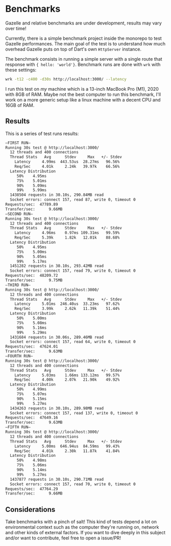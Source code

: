 # Benchmarks

<Warning>Gazelle and relative benchmarks are under development, results may vary over time!</Warning>

Currently, there is a simple benchmark project inside the monorepo to test Gazelle performances.
The main goal of the test is to understand how much overhead Gazelle puts on top of Dart's own `HttpServer` instance.

The benchmark consists in running a simple server with a single route that response with `{ hello: 'world'}`.
Benchmark runs are done with `wrk` with these settings:
```sh
wrk -t12 -c400 -d30s http://localhost:3000/ --latency
```
I run this test on _my_ machine which is a 13-inch MacBook Pro (M1), 2020 with 8GB of RAM.
Maybe not the best computer to run this benchmark, I'll work on a more generic setup like a linux machine with a decent
CPU and 16GB of RAM.

## Results

This is a series of test runs results:
```txt
—FIRST RUN—
Running 30s test @ http://localhost:3000/
  12 threads and 400 connections
  Thread Stats   Avg      Stdev     Max   +/- Stdev
    Latency     4.99ms  443.53us  28.27ms   96.56%
    Req/Sec     4.01k     2.24k   39.97k    66.56%
  Latency Distribution
     50%    4.95ms
     75%    5.01ms
     90%    5.09ms
     99%    5.99ms
  1438504 requests in 30.10s, 290.84MB read
  Socket errors: connect 157, read 87, write 0, timeout 0
Requests/sec:  47789.89
Transfer/sec:      9.66MB
—SECOND RUN—
Running 30s test @ http://localhost:3000/
  12 threads and 400 connections
  Thread Stats   Avg      Stdev     Max   +/- Stdev
    Latency     4.96ms    0.97ms 109.31ms   99.59%
    Req/Sec     5.39k     1.82k   12.01k    88.68%
  Latency Distribution
     50%    4.95ms
     75%    5.00ms
     90%    5.05ms
     99%    5.17ms
  1451282 requests in 30.10s, 293.42MB read
  Socket errors: connect 157, read 79, write 0, timeout 0
Requests/sec:  48209.72
Transfer/sec:      9.75MB
—THIRD RUN—
Running 30s test @ http://localhost:3000/
  12 threads and 400 connections
  Thread Stats   Avg      Stdev     Max   +/- Stdev
    Latency     5.01ms  246.40us  33.23ms   97.62%
    Req/Sec     3.99k     2.62k   11.39k    51.44%
  Latency Distribution
     50%    5.00ms
     75%    5.08ms
     90%    5.16ms
     99%    5.29ms
  1431684 requests in 30.06s, 289.46MB read
  Socket errors: connect 157, read 64, write 0, timeout 0
Requests/sec:  47624.01
Transfer/sec:      9.63MB
—FOURTH RUN—
Running 30s test @ http://localhost:3000/
  12 threads and 400 connections
  Thread Stats   Avg      Stdev     Max   +/- Stdev
    Latency     5.03ms    1.66ms 133.12ms   99.57%
    Req/Sec     4.00k     2.07k   21.90k    49.92%
  Latency Distribution
     50%    4.99ms
     75%    5.07ms
     90%    5.15ms
     99%    5.27ms
  1434263 requests in 30.10s, 289.98MB read
  Socket errors: connect 157, read 137, write 0, timeout 0
Requests/sec:  47649.16
Transfer/sec:      9.63MB
—FIFTH RUN—
Running 30s test @ http://localhost:3000/
  12 threads and 400 connections
  Thread Stats   Avg      Stdev     Max   +/- Stdev
    Latency     5.00ms  646.94us  84.59ms   99.43%
    Req/Sec     4.01k     2.30k   11.87k    41.84%
  Latency Distribution
     50%    4.98ms
     75%    5.06ms
     90%    5.14ms
     99%    5.27ms
  1437877 requests in 30.10s, 290.71MB read
  Socket errors: connect 157, read 70, write 0, timeout 0
Requests/sec:  47764.29
Transfer/sec:      9.66MB
```

## Considerations
Take benchmarks with a pinch of salt! This kind of tests depend a lot on environmental context such as
the computer they're running on, network and other kinds of external factors.
If you want to dive deeply in this subject and/or want to contribute, feel free to open a issue/PR!
